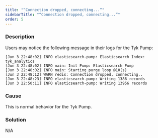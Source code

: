 ```yaml
---
title: "“Connection dropped, connecting...“"
sidebarTitle: "“Connection dropped, connecting...“"
order: 5
---
```


### Description

Users may notice the following message in their logs for the Tyk Pump:

```
[Jun 3 22:48:02] INFO elasticsearch-pump: Elasticsearch Index: tyk_analytics
[Jun 3 22:48:02] INFO main: Init Pump: Elasticsearch Pump
[Jun 3 22:48:02] INFO main: Starting purge loop @10(s)
[Jun 3 22:48:12] WARN redis: Connection dropped, connecting..
[Jun 3 22:48:23] INFO elasticsearch-pump: Writing 1386 records
[Jun 3 22:50:11] INFO elasticsearch-pump: Writing 13956 records
```

### Cause

This is normal behavior for the Tyk Pump.

### Solution

N/A